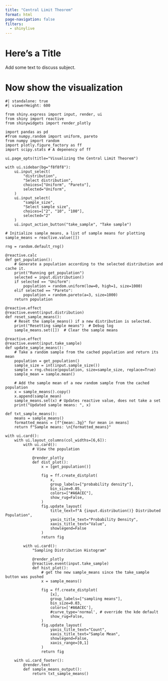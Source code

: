 ```yaml
---
title: "Central Limit Theorem"
format: html
page-navigation: false
filters: 
  - shinylive
---
```


# Here's a Title

Add some text to discuss subject.

# Now show the visualization

```shinylive-python
#| standalone: true
#| viewerHeight: 600

from shiny.express import input, render, ui
from shiny import reactive
from shinywidgets import render_plotly

import pandas as pd
#from numpy.random import uniform, pareto
from numpy import random
import plotly.figure_factory as ff
import scipy.stats # A depenency of ff

ui.page_opts(title="Visualizing the Central Limit Theorem")

with ui.sidebar(bg="f8f8f8"):
    ui.input_select(
        "distribution",
        "Select distribution",
        choices=["Uniform", "Pareto"],
        selected="Uniform",
    )
    ui.input_select(
        "sample_size", 
        "Select sample size", 
        choices=["2", "10", "100"], 
        selected="2"
    )
    ui.input_action_button("take_sample", "Take sample")

# Initialize sample_means, a list of sample means for plotting
sample_means = reactive.value([])

rng = random.default_rng()

@reactive.calc
def get_population():
    # Generate a population according to the selected distribution and cache it.
    print("Running get_population")
    selected = input.distribution()
    if selected == "Uniform":
        population = random.uniform(low=0, high=1, size=1000)
    elif selected == "Pareto":
        population = random.pareto(a=3, size=1000)
    return population

@reactive.effect
@reactive.event(input.distribution)
def reset_sample_means():
    # Reset the sample_means() if a new distribution is selected.
    print("Resetting sample means")  # Debug log
    sample_means.set([])  # Clear the sample means

@reactive.effect
@reactive.event(input.take_sample)
def update_sample_means():
    # Take a random sample from the cached population and return its mean
    population = get_population()
    sample_size = int(input.sample_size())
    sample = rng.choice(population, size=sample_size, replace=True)
    sample_mean = sample.mean() 
    
    # Add the sample mean of a new random sample from the cached population
    x = sample_means().copy()
    x.append(sample_mean)
    sample_means.set(x) # Updates reactive value, does not take a set
    print("Updated sample means: ", x)
    
def txt_sample_means():
    means = sample_means()
    formatted_means = [f"{mean:.3g}" for mean in means]
    return f"Sample means: \n{formatted_means}"

with ui.card():
    with ui.layout_columns(col_widths=[6,6]):
        with ui.card():
            # View the population
    
            @render_plotly
            def dist_plot():
                x = [get_population()]
    
                fig = ff.create_distplot(
                    x,
                    group_labels=["probability density"],
                    bin_size=0.05,
                    colors=["#A6ACEC"],
                    show_rug=False,
                )
                fig.update_layout(
                    title_text=f"A {input.distribution()} Distributed Population",
                    yaxis_title_text="Probability Density",
                    xaxis_title_text="Value",
                    showlegend=False
                )
                return fig
    
        with ui.card():
            "Sampling Distribution Histogram"
    
            @render_plotly
            @reactive.event(input.take_sample)
            def hist_plot():
                # get the new sample_means since the take_sample button was pushed
                x = sample_means()
            
                fig = ff.create_distplot(
                    [x],
                    group_labels=["sampling means"],
                    bin_size=0.03,
                    colors=['#A6ACEC'],
                    #curve_type='normal', # override the kde default
                    show_rug=False,
                )
                fig.update_layout(
                    yaxis_title_text="Count",
                    xaxis_title_text="Sample Mean",
                    showlegend=False,
                    xaxis_range=[0,1]
                )
                return fig

    with ui.card_footer():
        @render.text
        def sample_means_output():
            return txt_sample_means()
```